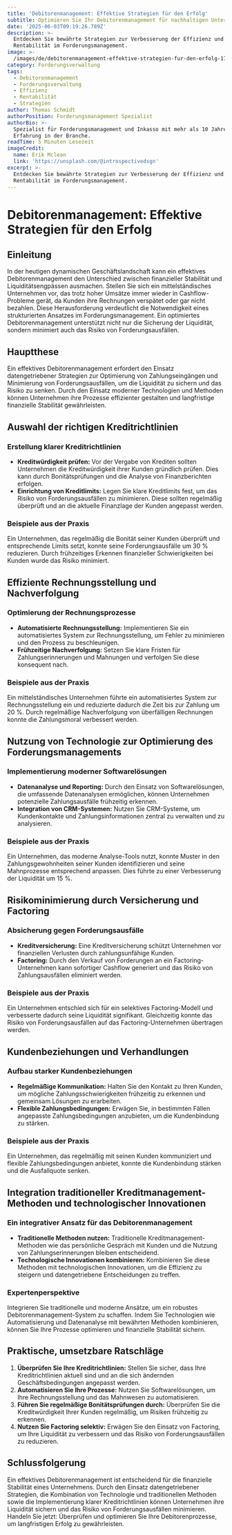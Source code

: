 ```yaml
---
title: 'Debitorenmanagement: Effektive Strategien für den Erfolg'
subtitle: Optimieren Sie Ihr Debitorenmanagement für nachhaltigen Unternehmenserfolg.
date: '2025-06-03T09:19:26.789Z'
description: >-
  Entdecken Sie bewährte Strategien zur Verbesserung der Effizienz und
  Rentabilität im Forderungsmanagement.
image: >-
  /images/de/debitorenmanagement-effektive-strategien-fur-den-erfolg-1748855966500.jpg
category: Forderungsverwaltung
tags:
  - Debitorenmanagement
  - Forderungsverwaltung
  - Effizienz
  - Rentabilität
  - Strategien
author: Thomas Schmidt
authorPosition: Forderungsmanagement Spezialist
authorBio: >-
  Spezialist für Forderungsmanagement und Inkasso mit mehr als 10 Jahren
  Erfahrung in der Branche.
readTime: 5 Minuten Lesezeit
imageCredit:
  name: Erik Mclean
  link: 'https://unsplash.com/@introspectivedsgn'
excerpt: >-
  Entdecken Sie bewährte Strategien zur Verbesserung der Effizienz und
  Rentabilität im Forderungsmanagement.
---
```

# Debitorenmanagement: Effektive Strategien für den Erfolg

## Einleitung

In der heutigen dynamischen Geschäftslandschaft kann ein effektives Debitorenmanagement den Unterschied zwischen finanzieller Stabilität und Liquiditätsengpässen ausmachen. Stellen Sie sich ein mittelständisches Unternehmen vor, das trotz hoher Umsätze immer wieder in Cashflow-Probleme gerät, da Kunden ihre Rechnungen verspätet oder gar nicht bezahlen. Diese Herausforderung verdeutlicht die Notwendigkeit eines strukturierten Ansatzes im Forderungsmanagement. Ein optimiertes Debitorenmanagement unterstützt nicht nur die Sicherung der Liquidität, sondern minimiert auch das Risiko von Forderungsausfällen.

## Hauptthese

Ein effektives Debitorenmanagement erfordert den Einsatz datengetriebener Strategien zur Optimierung von Zahlungseingängen und Minimierung von Forderungsausfällen, um die Liquidität zu sichern und das Risiko zu senken. Durch den Einsatz moderner Technologien und Methoden können Unternehmen ihre Prozesse effizienter gestalten und langfristige finanzielle Stabilität gewährleisten.

## Auswahl der richtigen Kreditrichtlinien

### Erstellung klarer Kreditrichtlinien

- **Kreditwürdigkeit prüfen:** Vor der Vergabe von Krediten sollten Unternehmen die Kreditwürdigkeit ihrer Kunden gründlich prüfen. Dies kann durch Bonitätsprüfungen und die Analyse von Finanzberichten erfolgen.
- **Einrichtung von Kreditlimits:** Legen Sie klare Kreditlimits fest, um das Risiko von Forderungsausfällen zu minimieren. Diese sollten regelmäßig überprüft und an die aktuelle Finanzlage der Kunden angepasst werden.

### Beispiele aus der Praxis

Ein Unternehmen, das regelmäßig die Bonität seiner Kunden überprüft und entsprechende Limits setzt, konnte seine Forderungsausfälle um 30 % reduzieren. Durch frühzeitiges Erkennen finanzieller Schwierigkeiten bei Kunden wurde das Risiko minimiert.

## Effiziente Rechnungsstellung und Nachverfolgung

### Optimierung der Rechnungsprozesse

- **Automatisierte Rechnungsstellung:** Implementieren Sie ein automatisiertes System zur Rechnungsstellung, um Fehler zu minimieren und den Prozess zu beschleunigen.
- **Frühzeitige Nachverfolgung:** Setzen Sie klare Fristen für Zahlungserinnerungen und Mahnungen und verfolgen Sie diese konsequent nach.

### Beispiele aus der Praxis

Ein mittelständisches Unternehmen führte ein automatisiertes System zur Rechnungsstellung ein und reduzierte dadurch die Zeit bis zur Zahlung um 20 %. Durch regelmäßige Nachverfolgung von überfälligen Rechnungen konnte die Zahlungsmoral verbessert werden.

## Nutzung von Technologie zur Optimierung des Forderungsmanagements

### Implementierung moderner Softwarelösungen

- **Datenanalyse und Reporting:** Durch den Einsatz von Softwarelösungen, die umfassende Datenanalysen ermöglichen, können Unternehmen potenzielle Zahlungsausfälle frühzeitig erkennen.
- **Integration von CRM-Systemen:** Nutzen Sie CRM-Systeme, um Kundenkontakte und Zahlungsinformationen zentral zu verwalten und zu analysieren.

### Beispiele aus der Praxis

Ein Unternehmen, das moderne Analyse-Tools nutzt, konnte Muster in den Zahlungsgewohnheiten seiner Kunden identifizieren und seine Mahnprozesse entsprechend anpassen. Dies führte zu einer Verbesserung der Liquidität um 15 %.

## Risikominimierung durch Versicherung und Factoring

### Absicherung gegen Forderungsausfälle

- **Kreditversicherung:** Eine Kreditversicherung schützt Unternehmen vor finanziellen Verlusten durch zahlungsunfähige Kunden.
- **Factoring:** Durch den Verkauf von Forderungen an ein Factoring-Unternehmen kann sofortiger Cashflow generiert und das Risiko von Zahlungsausfällen eliminiert werden.

### Beispiele aus der Praxis

Ein Unternehmen entschied sich für ein selektives Factoring-Modell und verbesserte dadurch seine Liquidität signifikant. Gleichzeitig konnte das Risiko von Forderungsausfällen auf das Factoring-Unternehmen übertragen werden.

## Kundenbeziehungen und Verhandlungen

### Aufbau starker Kundenbeziehungen

- **Regelmäßige Kommunikation:** Halten Sie den Kontakt zu Ihren Kunden, um mögliche Zahlungsschwierigkeiten frühzeitig zu erkennen und gemeinsam Lösungen zu erarbeiten.
- **Flexible Zahlungsbedingungen:** Erwägen Sie, in bestimmten Fällen angepasste Zahlungsbedingungen anzubieten, um die Kundenbindung zu stärken.

### Beispiele aus der Praxis

Ein Unternehmen, das regelmäßig mit seinen Kunden kommuniziert und flexible Zahlungsbedingungen anbietet, konnte die Kundenbindung stärken und die Ausfallquote senken.

## Integration traditioneller Kreditmanagement-Methoden und technologischer Innovationen

### Ein integrativer Ansatz für das Debitorenmanagement

- **Traditionelle Methoden nutzen:** Traditionelle Kreditmanagement-Methoden wie das persönliche Gespräch mit Kunden und die Nutzung von Zahlungserinnerungen bleiben entscheidend.
- **Technologische Innovationen kombinieren:** Kombinieren Sie diese Methoden mit technologischen Innovationen, um die Effizienz zu steigern und datengetriebene Entscheidungen zu treffen.

### Expertenperspektive

Integrieren Sie traditionelle und moderne Ansätze, um ein robustes Debitorenmanagement-System zu schaffen. Indem Sie Technologien wie Automatisierung und Datenanalyse mit bewährten Methoden kombinieren, können Sie Ihre Prozesse optimieren und finanzielle Stabilität sichern.

## Praktische, umsetzbare Ratschläge

1. **Überprüfen Sie Ihre Kreditrichtlinien:** Stellen Sie sicher, dass Ihre Kreditrichtlinien aktuell sind und an die sich ändernden Geschäftsbedingungen angepasst werden.
2. **Automatisieren Sie Ihre Prozesse:** Nutzen Sie Softwarelösungen, um Ihre Rechnungsstellung und das Mahnwesen zu automatisieren.
3. **Führen Sie regelmäßige Bonitätsprüfungen durch:** Überprüfen Sie die Kreditwürdigkeit Ihrer Kunden regelmäßig, um Risiken frühzeitig zu erkennen.
4. **Nutzen Sie Factoring selektiv:** Erwägen Sie den Einsatz von Factoring, um Ihre Liquidität zu verbessern und das Risiko von Forderungsausfällen zu reduzieren.

## Schlussfolgerung

Ein effektives Debitorenmanagement ist entscheidend für die finanzielle Stabilität eines Unternehmens. Durch den Einsatz datengetriebener Strategien, die Kombination von Technologie und traditionellen Methoden sowie die Implementierung klarer Kreditrichtlinien können Unternehmen ihre Liquidität sichern und das Risiko von Forderungsausfällen minimieren. Handeln Sie jetzt: Überprüfen und optimieren Sie Ihre Debitorenprozesse, um langfristigen Erfolg zu gewährleisten.
